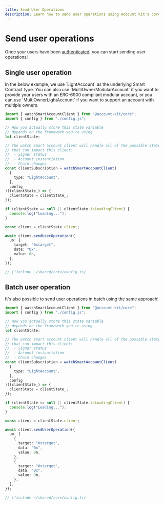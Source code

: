 ```yaml
---
title: Send User Operations
description: Learn how to send user operations using Account Kit's core package.
---
```


# Send user operations

Once your users have been [authenticated](/wallets/core/authenticate-users), you can start sending user operations!

## Single user operation

<Tip>
  In the below example, we use `LightAccount` as the underlying Smart Contract
  type. You can also use `MultiOwnerModularAccount` if you want to provide your
  users with an ERC-6900 compliant modular account, or you can use
  `MultiOwnerLightAccount` if you want to support an account with multiple
  owners.
</Tip>

<CodeBlocks>

```ts twoslash [example.ts]
import { watchSmartAccountClient } from "@account-kit/core";
import { config } from "./config.js";

// How you actually store this state variable
// depends on the framework you're using
let clientState;

// The watch smart account client will handle all of the possible state changes
// that can impact this client:
//  - Signer status
//  - Account instantiation
//  - Chain changes
const clientSubscription = watchSmartAccountClient(
  {
    type: "LightAccount",
  },
  config
)((clientState_) => {
  clientState = clientState_;
});

if (clientState == null || clientState.isLoadingClient) {
  console.log("Loading...");
}

const client = clientState.client;

await client.sendUserOperation({
  uo: {
    target: "0xtarget",
    data: "0x",
    value: 0n,
  },
});
```

```ts twoslash [config.ts] filename="config.ts"
// [!include ~/shared/core/config.ts]
```

</CodeBlocks>

## Batch user operation

It's also possible to send user operations in batch using the same approach!

<CodeBlocks>

```ts twoslash [example.ts]
import { watchSmartAccountClient } from "@account-kit/core";
import { config } from "./config.js";

// How you actually store this state variable
// depends on the framework you're using
let clientState;

// The watch smart account client will handle all of the possible state changes
// that can impact this client:
//  - Signer status
//  - Account instantiation
//  - Chain changes
const clientSubscription = watchSmartAccountClient(
  {
    type: "LightAccount",
  },
  config
)((clientState_) => {
  clientState = clientState_;
});

if (clientState == null || clientState.isLoadingClient) {
  console.log("Loading...");
}

const client = clientState.client;

await client.sendUserOperation({
  uo: [
    {
      target: "0xtarget",
      data: "0x",
      value: 0n,
    },
    {
      target: "0xtarget",
      data: "0x",
      value: 0n,
    },
  ],
});
```

```ts twoslash [config.ts] filename="config.ts"
// [!include ~/shared/core/config.ts]
```

</CodeBlocks>
